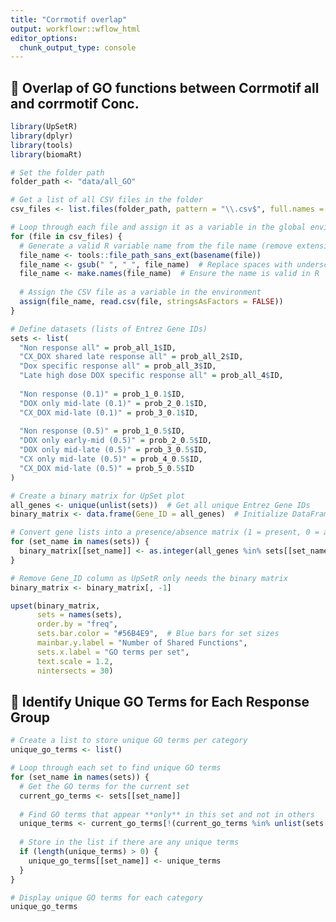 ```yaml
---
title: "Corrmotif overlap"
output: workflowr::wflow_html
editor_options:
  chunk_output_type: console
---
```

## **📌 Overlap of GO functions between Corrmotif all and corrmotif Conc.**
```r

library(UpSetR)
library(dplyr)
library(tools)
library(biomaRt) 

# Set the folder path
folder_path <- "data/all_GO"

# Get a list of all CSV files in the folder
csv_files <- list.files(folder_path, pattern = "\\.csv$", full.names = TRUE)

# Loop through each file and assign it as a variable in the global environment
for (file in csv_files) {
  # Generate a valid R variable name from the file name (remove extension and replace spaces)
  file_name <- tools::file_path_sans_ext(basename(file))
  file_name <- gsub(" ", "_", file_name)  # Replace spaces with underscores
  file_name <- make.names(file_name)  # Ensure the name is valid in R
  
  # Assign the CSV file as a variable in the environment
  assign(file_name, read.csv(file, stringsAsFactors = FALSE))
}

# Define datasets (lists of Entrez Gene IDs)
sets <- list(
  "Non response all" = prob_all_1$ID,
  "CX_DOX shared late response all" = prob_all_2$ID,
  "Dox specific response all" = prob_all_3$ID,
  "Late high dose DOX specific response all" = prob_all_4$ID,
  
  "Non response (0.1)" = prob_1_0.1$ID,
  "DOX only mid-late (0.1)" = prob_2_0.1$ID,
  "CX_DOX mid-late (0.1)" = prob_3_0.1$ID,
  
  "Non response (0.5)" = prob_1_0.5$ID,
  "DOX only early-mid (0.5)" = prob_2_0.5$ID,
  "DOX only mid-late (0.5)" = prob_3_0.5$ID,
  "CX only mid-late (0.5)" = prob_4_0.5$ID,
  "CX_DOX mid-late (0.5)" = prob_5_0.5$ID
)

# Create a binary matrix for UpSet plot
all_genes <- unique(unlist(sets))  # Get all unique Entrez Gene IDs
binary_matrix <- data.frame(Gene_ID = all_genes)  # Initialize DataFrame

# Convert gene lists into a presence/absence matrix (1 = present, 0 = absent)
for (set_name in names(sets)) {
  binary_matrix[[set_name]] <- as.integer(all_genes %in% sets[[set_name]])
}

# Remove Gene_ID column as UpSetR only needs the binary matrix
binary_matrix <- binary_matrix[, -1]

upset(binary_matrix,
      sets = names(sets),
      order.by = "freq",
      sets.bar.color = "#56B4E9",  # Blue bars for set sizes
      mainbar.y.label = "Number of Shared Functions",
      sets.x.label = "GO terms per set",
      text.scale = 1.2,
      nintersects = 30)
```

## **📌 Identify Unique GO Terms for Each Response Group**
```r
# Create a list to store unique GO terms per category
unique_go_terms <- list()

# Loop through each set to find unique GO terms
for (set_name in names(sets)) {
  # Get the GO terms for the current set
  current_go_terms <- sets[[set_name]]
  
  # Find GO terms that appear **only** in this set and not in others
  unique_terms <- current_go_terms[!(current_go_terms %in% unlist(sets[names(sets) != set_name]))]
  
  # Store in the list if there are any unique terms
  if (length(unique_terms) > 0) {
    unique_go_terms[[set_name]] <- unique_terms
  }
}

# Display unique GO terms for each category
unique_go_terms
```

